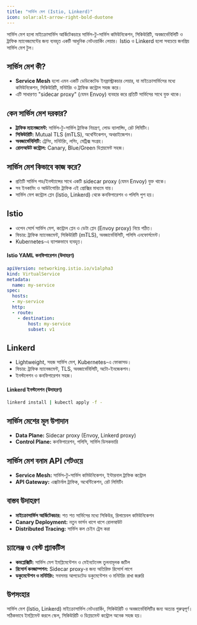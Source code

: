 ```yaml
---
title: "সার্ভিস মেশ (Istio, Linkerd)"
icon: solar:alt-arrow-right-bold-duotone
---
```


সার্ভিস মেশ হলো মাইক্রোসার্ভিস আর্কিটেকচারে সার্ভিস-টু-সার্ভিস কমিউনিকেশন, সিকিউরিটি, অবজার্ভেবিলিটি ও ট্রাফিক ম্যানেজমেন্টের জন্য ব্যবহৃত একটি আধুনিক নেটওয়ার্কিং লেয়ার। Istio ও Linkerd হলো সবচেয়ে জনপ্রিয় সার্ভিস মেশ টুল।

## সার্ভিস মেশ কী?
- **Service Mesh** হলো এমন একটি ডেডিকেটেড ইনফ্রাস্ট্রাকচার লেয়ার, যা মাইক্রোসার্ভিসের মধ্যে কমিউনিকেশন, সিকিউরিটি, মনিটরিং ও ট্রাফিক কন্ট্রোল সহজ করে।
- এটি সাধারণত "sidecar proxy" (যেমন Envoy) ব্যবহার করে প্রতিটি সার্ভিসের সাথে যুক্ত থাকে।

## কেন সার্ভিস মেশ দরকার?
- **ট্রাফিক ম্যানেজমেন্ট:** সার্ভিস-টু-সার্ভিস ট্রাফিক নিয়ন্ত্রণ, লোড ব্যালান্সিং, রেট লিমিটিং।
- **সিকিউরিটি:** Mutual TLS (mTLS), অথেন্টিকেশন, অথরাইজেশন।
- **অবজার্ভেবিলিটি:** ট্রেসিং, মনিটরিং, লগিং, মেট্রিক্স সংগ্রহ।
- **রোলআউট কন্ট্রোল:** Canary, Blue/Green ডিপ্লয়মেন্ট সহজ।

## সার্ভিস মেশ কিভাবে কাজ করে?
- প্রতিটি সার্ভিস পড/ইনস্ট্যান্সের সাথে একটি sidecar proxy (যেমন Envoy) যুক্ত থাকে।
- সব ইনকামিং ও আউটগোয়িং ট্রাফিক এই প্রোক্সির মাধ্যমে যায়।
- সার্ভিস মেশ কন্ট্রোল প্লেন (Istio, Linkerd) থেকে কনফিগারেশন ও পলিসি পুশ হয়।

## Istio
- ওপেন সোর্স সার্ভিস মেশ, কন্ট্রোল প্লেন ও ডেটা প্লেন (Envoy proxy) নিয়ে গঠিত।
- ফিচার: ট্রাফিক ম্যানেজমেন্ট, সিকিউরিটি (mTLS), অবজার্ভেবিলিটি, পলিসি এনফোর্সমেন্ট।
- Kubernetes-এ ব্যাপকভাবে ব্যবহৃত।

#### Istio YAML কনফিগারেশন (উদাহরণ)
```yaml
apiVersion: networking.istio.io/v1alpha3
kind: VirtualService
metadata:
  name: my-service
spec:
  hosts:
  - my-service
  http:
  - route:
    - destination:
        host: my-service
        subset: v1
```

## Linkerd
- Lightweight, সহজ সার্ভিস মেশ, Kubernetes-এ ফোকাসড।
- ফিচার: ট্রাফিক ম্যানেজমেন্ট, TLS, অবজার্ভেবিলিটি, অটো-ইনজেকশন।
- ইনস্টলেশন ও কনফিগারেশন সহজ।

#### Linkerd ইনস্টলেশন (উদাহরণ)
```sh
linkerd install | kubectl apply -f -
```

## সার্ভিস মেশের মূল উপাদান
- **Data Plane:** Sidecar proxy (Envoy, Linkerd proxy)
- **Control Plane:** কনফিগারেশন, পলিসি, সার্ভিস ডিসকভারি

## সার্ভিস মেশ বনাম API গেটওয়ে
- **Service Mesh:** সার্ভিস-টু-সার্ভিস কমিউনিকেশন, ইন্টারনাল ট্রাফিক কন্ট্রোল
- **API Gateway:** এক্সটার্নাল ট্রাফিক, অথেন্টিকেশন, রেট লিমিটিং

## বাস্তব উদাহরণ
- **মাইক্রোসার্ভিস আর্কিটেকচার:** শত শত সার্ভিসের মধ্যে সিকিউর, রিলায়েবল কমিউনিকেশন
- **Canary Deployment:** নতুন ভার্সন ধাপে ধাপে রোলআউট
- **Distributed Tracing:** সার্ভিস কল চেইন ট্রেস করা

## চ্যালেঞ্জ ও বেস্ট প্র্যাকটিস
- **কমপ্লেক্সিটি:** সার্ভিস মেশ ইমপ্লিমেন্টেশন ও মেইনটেনেন্স তুলনামূলক জটিল
- **রিসোর্স কনজাম্পশন:** Sidecar proxy-র জন্য অতিরিক্ত রিসোর্স লাগে
- **ডকুমেন্টেশন ও মনিটরিং:** সবসময় আপডেটেড ডকুমেন্টেশন ও মনিটরিং রাখা জরুরি

## উপসংহার
সার্ভিস মেশ (Istio, Linkerd) মাইক্রোসার্ভিস নেটওয়ার্কিং, সিকিউরিটি ও অবজার্ভেবিলিটির জন্য অত্যন্ত গুরুত্বপূর্ণ। সঠিকভাবে ইমপ্লিমেন্ট করলে স্কেল, সিকিউরিটি ও ডিপ্লয়মেন্ট কন্ট্রোল অনেক সহজ হয়।
